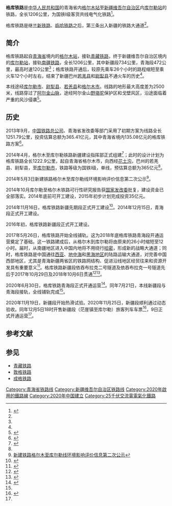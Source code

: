 {{Infobox rail system-route
|rail_name=格库铁路
|other_name=
|banner_color=bule
|image=
|imagesize=
|caption=
|system_map=
|mapimage_width=350px
|map_bgcolor=
|code_name=
|locale={{CHN}}[[青海省|青海省]]、[[新疆维吾尔自治区|新疆维吾尔自治区]]
|service_type=货物列车、旅客列车
|network=
|begin_operation=
|end_operation=
|operation_note=
|system_length=1206km
|length_in_operation=
|tracks=1
|total_length=
|line_title=线路
|lines=1（预留双线）
|stations=36
|route_title=线路
|main_route=
|secondary_route=
|branch_route=
|standard=[[国铁I级|国铁I级]]
|main_stations=[[格尔木站|格尔木站]]、[[若羌站|若羌站]]、[[库尔勒站|库尔勒站]]
|ridership=
|fleet_size=
|max_speed=120km/h，预留160km/h
|track_gauge=1435mm（[[标准轨|标准轨]]）
|min_radius=一般1200米，困难800米
|max_grade=6‰
|block_signal=自动站间闭塞
|electrified=[[接触网供电|接触网供电]]：50Hz 25,000V
|yearcommenced=2014年<ref>[http://www.scio.gov.cn/zhzc/8/2/document/1386554/1386554.htm 格尔木-库尔勒铁路新疆先期段16日正式开工建设] {{Wayback|url=http://www.scio.gov.cn/zhzc/8/2/document/1386554/1386554.htm |date=20200718162510 }}.中华人民共和国国务院新闻办公室，2014-11-17</ref>
|open=2020年6月30日（青海段）<br/>2020年12月9日（新疆段）
|engine=
|depot=
|operator=[[青藏铁路公司|青藏铁路公司]]、[[乌鲁木齐铁路局|乌鲁木齐铁路局]]
|route_map={{格库铁路RDT}}
}}
'''格库铁路'''是[[中华人民共和国|中华人民共和国]]的青海省内[[格尔木站|格尔木站]]至[[新疆维吾尔自治区|新疆维吾尔自治区]]内[[库尔勒站|库尔勒站]]的铁路，全长1206公里，为国铁I级客货共线电气化铁路<ref name=":1">{{Cite web|title=国家重点铁路建设项目格库铁路全线开通|url=https://news.cctv.com/2020/12/09/ARTIXdmUl27k8UhpWANg7vRy201209.shtml?spm=C94212.P4YnMod9m2uD.ENPMkWvfnaiV.169|accessdate=2020-12-09|author=|date=2020-12-09|format=|publisher=央视网|agency=|language=zh|archiveurl=https://web.archive.org/web/20201209165013/https://news.cctv.com/2020/12/09/ARTIXdmUl27k8UhpWANg7vRy201209.shtml?spm=C94212.P4YnMod9m2uD.ENPMkWvfnaiV.169|archivedate=2020-12-09}}</ref>。

格库铁路是继[[兰新铁路|兰新铁路]]、[[临哈铁路|临哈铁路]]之后，第三条出入新疆的铁路大通道<ref name=":1" />。

==简介==
格库铁路起自[[青海省|青海省]]境内的[[格尔木站|格尔木站]]，接轨[[青藏铁路|青藏铁路]]，终于新疆维吾尔自治区境内的[[库尔勒站|库尔勒站]]，接轨[[南疆铁路|南疆铁路]]，全长1206公里，其中新疆段734公里，青海段472公里，最高时速120公里<ref name=":1" />；格库铁路开通后，较原先乘车26个小时的路程缩短至乘火车12个小时左右，结束了新疆巴州[[若羌县|若羌县]]和[[尉犁县|尉犁县]]不通火车的历史<ref name=":1" />。

本线途经[[库尔勒市|库尔勒市]]、[[尉犁县|尉犁县]]、[[若羌县|若羌县]]和[[格尔木市|格尔木市]]。线路的地形最大高度差为2500米，线路穿过了[[阿尔金山脉|阿尔金山脉]]，途经阿尔金山[[野骆驼|野骆驼]]保护区和戈壁风区，沿途面临着严重的风沙侵袭<ref name=":0">{{Cite web|title=格库铁路新疆段与青海段接轨全线铺轨完成|url=http://www.peoplerail.com/rail/show-1811-440266-1.html|accessdate=2020-07-22|author=|date=2020-07-22|format=|publisher=[[人民铁道|人民铁道]]网|language=|archive-date=2020-07-22|archive-url=https://web.archive.org/web/20200722173041/http://www.peoplerail.com/rail/show-1811-440266-1.html|dead-url=no}}</ref>。

== 历史 ==
2013年9月，[[中国国家铁路集团|中国铁路总公司]]、青海省发改委等部门采用了初期方案为线路全长1251.79公里，投资估算总额为365.41亿元，其中青海省境内135.08亿元的格库铁路方案<ref>{{cite web|url=http://www.qhnews.com/newscenter/system/2013/09/12/011186295.shtml|title=格库铁路前期工作进展快|publisher=柴达木日报|date=2013-09-12|accessdate=2014-05-10|archive-date=2016-03-04|archive-url=https://web.archive.org/web/20160304141744/http://www.qhnews.com/newscenter/system/2013/09/12/011186295.shtml|dead-url=no}}</ref>。

2014年4月，格尔木至库尔勒铁路新疆建设指挥部正式组建<ref name=":2">{{cite web|url=http://www.xjbz.gov.cn/html/jjxx2014/2014-4/25/10_30_44_781.html|title=格尔木至库尔勒铁路新疆建设指挥部正式组建|publisher=巴州报社|date=2014-04-25|accessdate=2014-05-10|archive-url=https://web.archive.org/web/20140507125440/http://www.xjbz.gov.cn/html/jjxx2014/2014-4/25/10_30_44_781.html|archive-date=2014-05-07|dead-url=yes}}</ref>；此时的设计计划为格库铁路全长1222.9公里，起自青海省格尔木市，向西经[[花土沟镇|花土沟]]，巴州的若羌县、尉犁县，至[[库尔勒市|库尔勒市]]，铁路等级为国铁I级，单线，预估算总额为365亿元<ref name=":3" />。

2014年5月3日新建铁路格尔木至库尔勒线环境影响评价信息第二次公示<ref name=":3">[http://www.fsdi.com.cn/readnews.aspx?ND=BYl/hmH27HI=&BCN=Hrddc7qR/gRrV0boXxg/LQ==&SCN=q4olchQWoovTVwzo23JBhg==&SD=ahFLrIw6U8c= 新建铁路格尔木至库尔勒线环境影响评价信息第二次公示]{{Dead link|date=2018年7月 |bot=InternetArchiveBot |fix-attempted=no }}</ref>。

2014年10月库尔勒至格尔木铁路可行性研究报告获[[中华人民共和国国家发展和改革委员会|国家发改委]]批复，建设资金已全部落实。2014年底前可开工建设，2015年初步计划完成投资35亿元。

2014年11月16日，格库铁路新疆先期段正式开工建设<ref>{{Cite web|title=格尔木-库尔勒铁路开工建设 全长1214公里|url=http://news.ifeng.com/a/20141116/42485173_0.shtml|access-date=2021-09-11|work=news.ifeng.com|archive-date=2019-06-09|archive-url=https://web.archive.org/web/20190609154103/http://news.ifeng.com/a/20141116/42485173_0.shtml|dead-url=no}}</ref>。2014年12月15日，青海段正式开工建设。

2016年初，格库铁路新疆段正式开工建设。

2017年5月26日，格库铁路开始全线铺轨。这为2018年底格库铁路青海段开通运营奠定了基础。这一铁路建成后，从格尔木到库尔勒将由原来的26小时缩短至12小时。届时，从南疆地区进入中国内地将不用绕行[[哈密市|哈密]]，形成新的战略大通道；同时，格库铁路是中国通往[[西亚|西亚]]、[[地中海|地中海]]和[[黑海地區|黑海地区]]的陆路运输大通道，对完善中国西部地区，尤其是青海新疆两省区的铁路网结构、促进沿线地区经贸往来和资源开发具有重要意义<ref>{{Cite web|title=格库铁路开始全线铺轨-新华网|url=http://www.xinhuanet.com//fortune/2017-05/26/c_1121044164.htm|access-date=2021-09-11|work=www.xinhuanet.com|archive-date=2021-09-11|archive-url=https://web.archive.org/web/20210911020140/http://www.xinhuanet.com//fortune/2017-05/26/c_1121044164.htm|dead-url=no}}</ref>。格库铁路新疆段依吞布拉克二号隧道及依吞布拉克一号隧道先后于2017年10月29日及2018年10月6日贯通<ref>{{cite news|author=孔令录; 王德金|url=http://www.peoplerail.com/rail/show-463-355602-1.html|title=中铁隧道集团一处承建依吞布拉克二号隧道顺利贯通|publisher=[[人民铁道|人民铁道]]|date=2017-10-30|accessdate=2018-10-11|archive-date=2019-06-10|archive-url=https://web.archive.org/web/20190610021905/http://www.peoplerail.com/rail/show-463-355602-1.html|dead-url=no}}</ref><ref>{{cite news|author=王小军; 张俊波; 贾奇|url=http://www.chinanews.com/sh/2018/10-06/8643424.shtml|title=格库铁路新疆段S6标项目依吞布拉克一号隧道安全顺利贯通|publisher=[[中国新闻社|中国新闻社]]|date=2018-10-06|accessdate=2018-10-11|archive-date=2019-06-08|archive-url=https://web.archive.org/web/20190608181548/http://www.chinanews.com/sh/2018/10-06/8643424.shtml|dead-url=no}}</ref>。

2020年6月30日，格库铁路青海段正式开通运营<ref>{{cite news|url=https://www.thepaper.cn/newsDetail_forward_8069021|title=把铁路建在“壮美”之上，格库铁路青海段通车！|work=[[中国铁建|中国铁建]]|date=2020-07-01|accessdate=2020-07-02|archive-date=2020-09-13|archive-url=https://web.archive.org/web/20200913073241/https://www.thepaper.cn/newsDetail_forward_8069021|dead-url=no}}</ref>。同年7月21日，本线新疆段与青海段接轨，全线铺轨完成<ref name=":0" />。

2020年11月19日，新疆段开始热滑试验。2020年11月25日，新疆段顺利通过动态验收。同年12月5日18时开售新疆段（茫崖镇至库尔勒）旅客列车车票<ref>{{cite news|url=http://www.ce.cn/cysc/newmain/yc/jsxw/202012/06/t20201206_36083431.shtml|title=第三条出入新疆铁路大通道将全线开通|work=[[经济日报|经济日报]]|date=2020-12-06|accessdate=2020-12-06|author=|publisher=|language=zh|format=|archiveurl=https://web.archive.org/web/20201209171550/http://www.ce.cn/cysc/newmain/yc/jsxw/202012/06/t20201206_36083431.shtml|archivedate=2020-12-10}}</ref>，9日正式开通运营<ref name=":1" />。

== 参考文献 ==
<!--https://card.weibo.com/article/m/show/id/2309404578770626412868?_wb_client_=1-->
{{reflist}}

== 参见 ==
*[[青藏铁路|青藏铁路]]
*[[敦格铁路|敦格铁路]]
*[[成格铁路|成格铁路]]
{{格库铁路|nocat}}
{{中国铁路}}
[[Category:青海省铁路线|Category:青海省铁路线]]
[[Category:新疆维吾尔自治区铁路线|Category:新疆维吾尔自治区铁路线]]
[[Category:2020年啟用的鐵路線|Category:2020年啟用的鐵路線]]
[[Category:2020年中国建立|Category:2020年中国建立]]
[[Category:25千伏交流電電氣化鐵路|Category:25千伏交流電電氣化鐵路]]